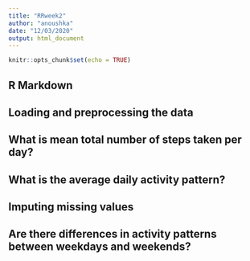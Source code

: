 ---
title: "RRweek2"
author: "anoushka"
date: "12/03/2020"
output: html_document
---

```{r setup, include=FALSE}
knitr::opts_chunk$set(echo = TRUE)
```

## R Markdown
## Loading and preprocessing the data



## What is mean total number of steps taken per day?



## What is the average daily activity pattern?



## Imputing missing values



## Are there differences in activity patterns between weekdays and weekends?


